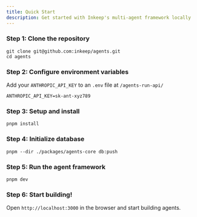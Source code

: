 ```yaml
---
title: Quick Start
description: Get started with Inkeep's multi-agent framework locally
---
```


### Step 1: Clone the repository

```
git clone git@github.com:inkeep/agents.git
cd agents
```

### Step 2: Configure environment variables

Add your `ANTHROPIC_API_KEY` to an `.env` file at `/agents-run-api/`
```
ANTHROPIC_API_KEY=sk-ant-xyz789
```

### Step 3: Setup and install
```
pnpm install
```

### Step 4: Initialize database
```
pnpm --dir ./packages/agents-core db:push
```

### Step 5: Run the agent framework
```
pnpm dev
```

### Step 6: Start building!
Open `http://localhost:3000` in the browser and start building agents.
